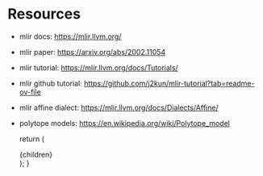 
# Resources

- mlir docs: https://mlir.llvm.org/
- mlir paper: https://arxiv.org/abs/2002.11054
- mlir tutorial: https://mlir.llvm.org/docs/Tutorials/
- mlir github tutorial: https://github.com/j2kun/mlir-tutorial?tab=readme-ov-file
- mlir affine dialect: https://mlir.llvm.org/docs/Dialects/Affine/
- polytope models: https://en.wikipedia.org/wiki/Polytope_model

  return (
    <Page active="ir">
      <div className="content">{children}</div>
    </Page>
  );
}
